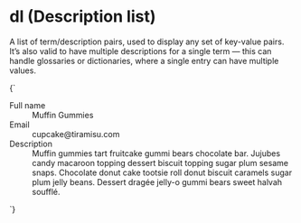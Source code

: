 
<Meta title="Atoms/dl" />

# dl (Description list)

A list of term/description pairs, used to display any set of key-value pairs. It’s also valid to have multiple descriptions for a single term — this can handle glossaries or dictionaries, where a single entry can have multiple values.

<Canvas isColumn>
  <Story name="dl">
    {`
      <dl class="a-dl">
        <div class="a-dl__item u-grid@m u-grid-cols-3 u-gap-m u-padding-m-y u-padding-m@m u-items-baseline">
          <dt class="u-font-medium u-h6 u-fg-text-light u-margin-xs-bottom@s">Full name</dt>
          <dd class="u-col-span-2">Muffin Gummies</dd>
        </div>
        <div class="a-dl__item u-grid@m u-grid-cols-3 u-gap-m u-padding-m-y u-padding-m@m u-items-baseline">
          <dt class="u-font-medium u-h6 u-fg-text-light u-margin-xs-bottom@s">Email</dt>
          <dd class="u-col-span-2">cupcake@tiramisu.com</dd>
        </div>
        <div class="a-dl__item u-grid@m u-grid-cols-3 u-gap-m u-padding-m-y u-padding-m@m u-items-baseline">
          <dt class="u-font-medium u-h6 u-fg-text-light u-margin-xs-bottom@s">Description</dt>
          <dd class="u-col-span-2">Muffin gummies tart fruitcake gummi bears chocolate bar. Jujubes candy macaroon topping dessert biscuit topping sugar plum sesame snaps. Chocolate donut cake tootsie roll donut biscuit caramels sugar plum jelly beans. Dessert dragée jelly-o gummi bears sweet halvah soufflé.</dd>
        </div>
      </dl>
    `}
  </Story>
</Canvas>
